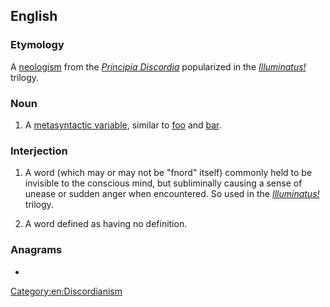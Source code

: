 ==English==
{{wikipedia}}

===Etymology===
A [[w:Neologism|neologism]] from the ''[[w:Principia Discordia|Principia Discordia]]'' popularized in the ''[[w:Illuminatus trilogy|Illuminatus!]]'' trilogy.

===Noun===
{{en-noun}}

# {{lb|en|programming}} A [[metasyntactic variable]], similar to [[foo]] and [[bar]].

===Interjection===
{{en-interj}}

# {{lb|en|{{w|Discordianism}}}} A word (which may or may not be "fnord" itself) commonly held to be invisible to the conscious mind, but subliminally causing a sense of unease or sudden anger when encountered. So used in the ''[[w:Illuminatus trilogy|Illuminatus!]]'' trilogy.
# {{lb|en|{{w|Discordianism}}}} A word defined as having no definition.

===Anagrams===
* {{anagrams|en|a=dfnor|frond}}

[[Category:en:Discordianism]]